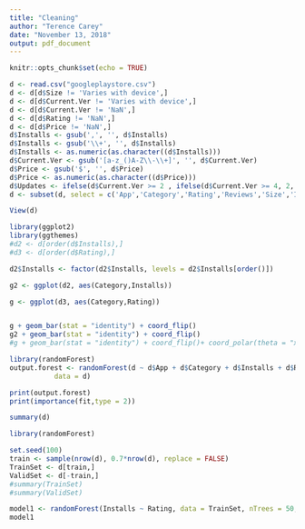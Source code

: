 ```yaml
---
title: "Cleaning"
author: "Terence Carey"
date: "November 13, 2018"
output: pdf_document
---
```


```r
knitr::opts_chunk$set(echo = TRUE)
```

```r
d <- read.csv("googleplaystore.csv")
d <- d[d$Size != 'Varies with device',]
d <- d[d$Current.Ver != 'Varies with device',]
d <- d[d$Current.Ver != 'NaN',]
d <- d[d$Rating != 'NaN',]
d <- d[d$Price != 'NaN',]
d$Installs <- gsub(',', '', d$Installs)
d$Installs <- gsub('\\+', '', d$Installs)
d$Installs <- as.numeric(as.character((d$Installs)))
d$Current.Ver <- gsub('[a-z_()A-Z\\-\\+]', '', d$Current.Ver)
d$Price <- gsub('$', '', d$Price)
d$Price <- as.numeric(as.character((d$Price)))
d$Updates <- ifelse(d$Current.Ver >= 2 , ifelse(d$Current.Ver >= 4, 2, 1), 0)
d <- subset(d, select = c('App','Category','Rating','Reviews','Size','Installs','Type','Price','Content.Rating','Last.Updated','Updates','Android.Ver'))

View(d)


```

```r
library(ggplot2)
library(ggthemes)
#d2 <- d[order(d$Installs),]
#d3 <- d[order(d$Rating),]

d2$Installs <- factor(d2$Installs, levels = d2$Installs[order()])

g2 <- ggplot(d2, aes(Category,Installs))

g <- ggplot(d3, aes(Category,Rating))


g + geom_bar(stat = "identity") + coord_flip()
g2 + geom_bar(stat = "identity") + coord_flip()
#g + geom_bar(stat = "identity") + coord_flip()+ coord_polar(theta = "x", direction=1 )
```

```r
library(randomForest)
output.forest <- randomForest(d ~ d$App + d$Category + d$Installs + d$Rating + d$Reviews + d$Price + d$Size, 
           data = d)

print(output.forest) 
print(importance(fit,type = 2)) 
```
```r
summary(d)
```


```r
library(randomForest)

set.seed(100)
train <- sample(nrow(d), 0.7*nrow(d), replace = FALSE)
TrainSet <- d[train,]
ValidSet <- d[-train,]
#summary(TrainSet)
#summary(ValidSet)

model1 <- randomForest(Installs ~ Rating, data = TrainSet, nTrees = 50, importance = TRUE)
model1
```